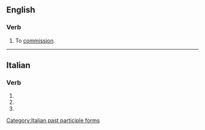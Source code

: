 ==English==

===Verb===
{{en-verb|commissionat}}

# {{lb|en|obsolete|transitive}} To [[commission]].

{{Webster 1913}}

----

==Italian==

===Verb===
{{head|it|verb form}}

# {{inflection of|commissionare||2|p|pres|indc|lang=it}}
# {{inflection of|commissionare||2|p|impr|lang=it}}
# {{feminine plural of|commissionato|lang=it}}

[[Category:Italian past participle forms]]